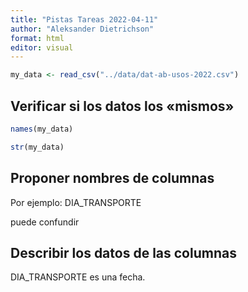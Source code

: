 ```yaml
---
title: "Pistas Tareas 2022-04-11"
author: "Aleksander Dietrichson"
format: html
editor: visual
---
```


```r
my_data <- read_csv("../data/dat-ab-usos-2022.csv")
```

## Verificar si los datos los «mismos»

```r
names(my_data)
```

```r
str(my_data)
```

## Proponer nombres de columnas

Por ejemplo: DIA_TRANSPORTE

puede confundir

## Describir los datos de las columnas

DIA_TRANSPORTE es una fecha.